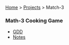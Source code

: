 [[../../index|Home]] > [[../projects_index|Projects]] > Match-3

=== Math-3 Cooking Game ===
* [[./gdd|GDD]]
* [[./notes|Notes]]
